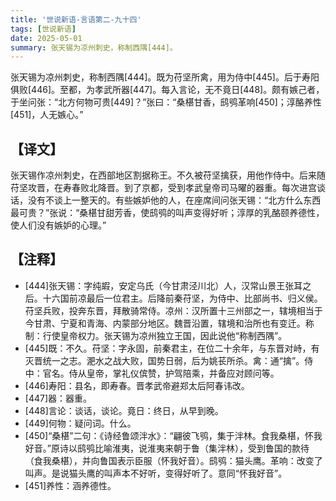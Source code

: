 ```yaml
---
title: '世说新语-言语第二-九十四'
tags: [世说新语]
date: 2025-05-01
summary: 张天锡为凉州刺史，称制西隅[444]。
---
```


张天锡为凉州刺史，称制西隅[444]。既为苻坚所禽，用为侍中[445]。后于寿阳俱败[446]。至都，为孝武所器[447]。每入言论，无不竟日[448]。颇有嫉己者，于坐问张：“北方何物可贵[449]？”张曰：“桑椹甘香，鸱鸮革响[450]；淳酪养性[451]，人无嫉心。”

## 【译文】

张天锡作凉州刺史，在西部地区割据称王。不久被苻坚擒获，用他作侍中。后来随苻坚攻晋，在寿春败北降晋。到了京都，受到孝武皇帝司马曜的器重。每次进宫谈话，没有不谈上一整天的。有些嫉妒他的人，在座席间问张天锡：“北方什么东西最可贵？”张说：“桑椹甘甜芳香，使鸱鸮的叫声变得好听；淳厚的乳酪颐养德性，使人们没有嫉妒的心理。”

## 【注释】

- [444]张天锡：字纯嘏，安定乌氏（今甘肃泾川北）人，汉常山景王张耳之后。十六国前凉最后一位君主。后降前秦苻坚，为侍中、比部尚书、归义侯。苻坚兵败，投奔东晋，拜散骑常侍。凉州：汉所置十三州部之一，辖境相当于今甘肃、宁夏和青海、内蒙部分地区。魏晋沿置，辖境和治所也有变迁。称制：行使皇帝权力。张天锡为凉州独立王国，因此说他“称制西隅”。
- [445]既：不久。苻坚：字永固，前秦君主，在位二十余年，与东晋对峙，有灭晋统一之志。淝水之战大败，国势日弱，后为姚苌所杀。禽：通“擒”。侍中：官名。侍从皇帝，掌礼仪傧赞，护驾陪乘，并备应对顾问等。
- [446]寿阳：县名，即寿春。晋孝武帝避郑太后阿春讳改。
- [447]器：器重。
- [448]言论：谈话，谈论。竟日：终日，从早到晚。
- [449]何物：疑问词。什么。
- [450]“桑椹”二句：《诗经鲁颂泮水》：“翩彼飞鸮，集于泮林。食我桑椹，怀我好音。”原诗以鸱鸮比喻淮夷，说淮夷来朝于鲁（集泮林），受到鲁国的款待（食我桑椹），并向鲁国表示臣服（怀我好音）。鸱鸮：猫头鹰。革响：改变了叫声。是说猫头鹰的叫声本不好听，变得好听了。意同“怀我好音”。
- [451]养性：涵养德性。
